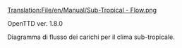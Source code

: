 [[Translation:File/en/Manual/Sub-Tropical - Flow.png]]

OpenTTD ver. 1.8.0

Diagramma di flusso dei carichi per il clima sub-tropicale.
